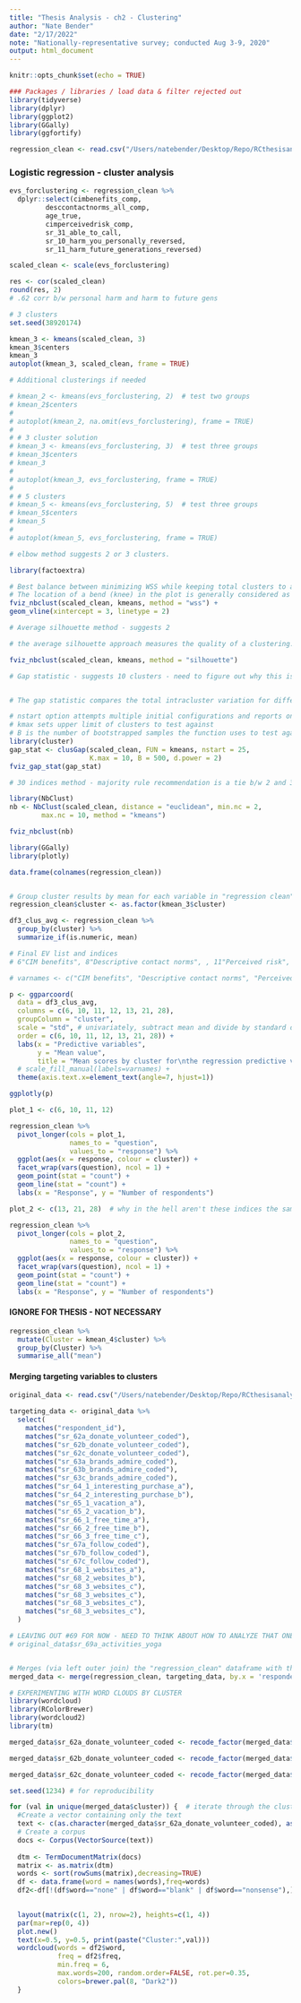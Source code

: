 ```yaml
---
title: "Thesis Analysis - ch2 - Clustering"
author: "Nate Bender"
date: "2/17/2022"
note: "Nationally-representative survey; conducted Aug 3-9, 2020"
output: html_document
---
```


```r
knitr::opts_chunk$set(echo = TRUE)
```

```r
### Packages / libraries / load data & filter rejected out 
library(tidyverse)
library(dplyr)
library(ggplot2)
library(GGally)
library(ggfortify)

```



```r
regression_clean <- read.csv("/Users/natebender/Desktop/Repo/RCthesisanalysis/cleandata/perenial_complete_for_analysis.csv", header=TRUE, stringsAsFactors = TRUE)
```

### Logistic regression - cluster analysis
```r

evs_forclustering <- regression_clean %>% 
  dplyr::select(cimbenefits_comp,
         desccontactnorms_all_comp,
         age_true,
         cimperceivedrisk_comp,
         sr_31_able_to_call,
         sr_10_harm_you_personally_reversed,
         sr_11_harm_future_generations_reversed)

scaled_clean <- scale(evs_forclustering)

res <- cor(scaled_clean)
round(res, 2)
# .62 corr b/w personal harm and harm to future gens
```

```r
# 3 clusters
set.seed(38920174)

kmean_3 <- kmeans(scaled_clean, 3)
kmean_3$centers
kmean_3
autoplot(kmean_3, scaled_clean, frame = TRUE)

```

```r

# Additional clusterings if needed

# kmean_2 <- kmeans(evs_forclustering, 2)  # test two groups
# kmean_2$centers
# 
# autoplot(kmean_2, na.omit(evs_forclustering), frame = TRUE)
# 
# # 3 cluster solution
# kmean_3 <- kmeans(evs_forclustering, 3)  # test three groups
# kmean_3$centers
# kmean_3
# 
# autoplot(kmean_3, evs_forclustering, frame = TRUE)
# 
# # 5 clusters
# kmean_5 <- kmeans(evs_forclustering, 5)  # test three groups
# kmean_5$centers
# kmean_5
# 
# autoplot(kmean_5, evs_forclustering, frame = TRUE)
```


```r
# elbow method suggests 2 or 3 clusters.

library(factoextra)

# Best balance between minimizing WSS while keeping total clusters to a reasonable number. 
# The location of a bend (knee) in the plot is generally considered as an indicator of the appropriate number of clusters.
fviz_nbclust(scaled_clean, kmeans, method = "wss") +
geom_vline(xintercept = 3, linetype = 2)
```

```r
# Average silhouette method - suggests 2

# the average silhouette approach measures the quality of a clustering. That is, it determines how well each object lies within its cluster. A high average silhouette width indicates a good clustering.

fviz_nbclust(scaled_clean, kmeans, method = "silhouette")
```

```r
# Gap statistic - suggests 10 clusters - need to figure out why this is suggesting wildly higher # of clusters than other validation tests. 


# The gap statistic compares the total intracluster variation for different values of k with their expected values under null reference distribution of the data (i.e. a distribution with no obvious clustering)

# nstart option attempts multiple initial configurations and reports on the best one. For example, adding nstart=25 will generate 25 initial random centroids and choose the best one for the algorithm.
# kmax sets upper limit of clusters to test against
# B is the number of bootstrapped samples the function uses to test against. The reference dataset is generated using Monte Carlo simulations of the sampling process
library(cluster)
gap_stat <- clusGap(scaled_clean, FUN = kmeans, nstart = 25,
                    K.max = 10, B = 500, d.power = 2)
fviz_gap_stat(gap_stat)

```

```r
# 30 indices method - majority rule recommendation is a tie b/w 2 and 3 clusters

library(NbClust)
nb <- NbClust(scaled_clean, distance = "euclidean", min.nc = 2,
        max.nc = 10, method = "kmeans")

fviz_nbclust(nb)
```

```r
library(GGally)
library(plotly)

data.frame(colnames(regression_clean))


# Group cluster results by mean for each variable in "regression clean"
regression_clean$cluster <- as.factor(kmean_3$cluster)

df3_clus_avg <- regression_clean %>%
  group_by(cluster) %>%
  summarize_if(is.numeric, mean)

# Final EV list and indices
# 6"CIM benefits", 8"Descriptive contact norms", , 11"Perceived risk", 22"Efficacy: able to call", 12"CC personal harm",  13"CC harm future generations" 32"Age"

# varnames <- c("CIM benefits", "Descriptive contact norms", "Perceived risk", "Efficacy: able to call", "CC personal harm",  "CC harm future generations", "Age")

p <- ggparcoord(
  data = df3_clus_avg, 
  columns = c(6, 10, 11, 12, 13, 21, 28), 
  groupColumn = "cluster", 
  scale = "std", # univariately, subtract mean and divide by standard deviation
  order = c(6, 10, 11, 12, 13, 21, 28)) + 
  labs(x = "Predictive variables", 
       y = "Mean value", 
       title = "Mean scores by cluster for\nthe regression predictive variables") +
  # scale_fill_manual(labels=varnames) +
  theme(axis.text.x=element_text(angle=7, hjust=1))

ggplotly(p)
```


```r
plot_1 <- c(6, 10, 11, 12)

regression_clean %>% 
  pivot_longer(cols = plot_1,
               names_to = "question", 
               values_to = "response") %>% 
  ggplot(aes(x = response, colour = cluster)) +
  facet_wrap(vars(question), ncol = 1) +
  geom_point(stat = "count") +
  geom_line(stat = "count") +
  labs(x = "Response", y = "Number of respondents")

```

```r
plot_2 <- c(13, 21, 28)  # why in the hell aren't these indices the same as above?!?!?? Gah. 

regression_clean %>% 
  pivot_longer(cols = plot_2,
               names_to = "question", 
               values_to = "response") %>% 
  ggplot(aes(x = response, colour = cluster)) +
  facet_wrap(vars(question), ncol = 1) +
  geom_point(stat = "count") +
  geom_line(stat = "count") +
  labs(x = "Response", y = "Number of respondents")
```




#### IGNORE FOR THESIS - NOT NECESSARY
```r
regression_clean %>%
  mutate(Cluster = kmean_4$cluster) %>%
  group_by(Cluster) %>%
  summarise_all("mean")
```

#### Merging targeting variables to clusters
```r
original_data <- read.csv("/Users/natebender/Desktop/Repo/RCthesisanalysis/dyn_national_20200828 - results-20200930-082116_NEW.csv", header=TRUE, stringsAsFactors = TRUE)

targeting_data <- original_data %>% 
  select(
    matches("respondent_id"),
    matches("sr_62a_donate_volunteer_coded"),
    matches("sr_62b_donate_volunteer_coded"),
    matches("sr_62c_donate_volunteer_coded"),
    matches("sr_63a_brands_admire_coded"),
    matches("sr_63b_brands_admire_coded"),
    matches("sr_63c_brands_admire_coded"),
    matches("sr_64_1_interesting_purchase_a"),
    matches("sr_64_2_interesting_purchase_b"),
    matches("sr_65_1_vacation_a"),
    matches("sr_65_2_vacation_b"),
    matches("sr_66_1_free_time_a"),
    matches("sr_66_2_free_time_b"),
    matches("sr_66_3_free_time_c"),
    matches("sr_67a_follow_coded"),
    matches("sr_67b_follow_coded"),
    matches("sr_67c_follow_coded"),
    matches("sr_68_1_websites_a"),
    matches("sr_68_2_websites_b"),
    matches("sr_68_3_websites_c"),
    matches("sr_68_3_websites_c"),
    matches("sr_68_3_websites_c"),
    matches("sr_68_3_websites_c"),
  )

# LEAVING OUT #69 FOR NOW - NEED TO THINK ABOUT HOW TO ANALYZE THAT ONE FIRST
# original_data$sr_69a_activities_yoga


# Merges (via left outer join) the "regression_clean" dataframe with the clusters indicated with the add'l targeting data from the original dataframe. Only data in the orig dataframe that matches a unique resp ID in "regression clean" gets merged. 
merged_data <- merge(regression_clean, targeting_data, by.x = 'respondent_id', all.x= T)
```

```r
# EXPERIMENTING WITH WORD CLOUDS BY CLUSTER
library(wordcloud)
library(RColorBrewer)
library(wordcloud2)
library(tm)

merged_data$sr_62a_donate_volunteer_coded <- recode_factor(merged_data$sr_62a_donate_volunteer_coded, "Nonsense/Can't Code"="Nonsense", "NOnsense/Can't Code"="Nonsense", "St. Jude's Children's Hospital"="StJudesChildrensHospital", "United Way"="UnitedWay", "Salvation Army"="SalvationArmy", "Red Cross"="RedCross", "Public Media"="PublicMedia", "Pro Choice"="ProChoice", "Food Shelf"="FoodShelf", "Enviro Left"="EnviroLeft", "Conservative Christian"="ConservativeChristian", "Animal Humane Society"="AnimalHumaneSociety", "American Red Cross"="AmericanRedCross")

merged_data$sr_62b_donate_volunteer_coded <- recode_factor(merged_data$sr_62b_donate_volunteer_coded, "Nonsense/Can't Code"="Nonsense", "NOnsense/Can't Code"="Nonsense", "St. Jude's Children's Hospital"="StJudesChildrensHospital", "United Way"="UnitedWay", "Salvation Army"="SalvationArmy", "Red Cross"="RedCross", "Public Media"="PublicMedia", "PUblic Media"="PublicMedia", "Pro Choice"="ProChoice", "Food Shelf"="FoodShelf", "Enviro Left"="EnviroLeft", "Conservative Christian"="ConservativeChristian", "Animal Humane Society"="AnimalHumaneSociety", "American Red Cross"="AmericanRedCross", "Higher Ed"="HigherEd")

merged_data$sr_62c_donate_volunteer_coded <- recode_factor(merged_data$sr_62c_donate_volunteer_coded, "Nonsense/Can't Code"="Nonsense", "NOnsense/Can't Code"="Nonsense", "St. Jude's Children's Hospital"="StJudesChildrensHospital", "St. Jude's Children Hospital"="StJudesChildrensHospital", "United Way"="UnitedWay", "Salvation Army"="SalvationArmy", "Red Cross"="RedCross", "Public Media"="PublicMedia", "PUblic Media"="PublicMedia", "Pro Choice"="ProChoice", "Food Shelf"="FoodShelf", "Enviro Left"="EnviroLeft", "Conservative Christian"="ConservativeChristian", "Animal Humane Society"="AnimalHumaneSociety", "American Red Cross"="AmericanRedCross", "Higher Ed"="HigherEd")

set.seed(1234) # for reproducibility 

for (val in unique(merged_data$cluster)) {  # iterate through the clusters and create a word cloud for each
  #Create a vector containing only the text
  text <- c(as.character(merged_data$sr_62a_donate_volunteer_coded), as.character(merged_data$sr_62b_donate_volunteer_coded), as.character(merged_data$sr_62c_donate_volunteer_coded))
  # Create a corpus  
  docs <- Corpus(VectorSource(text))
  
  dtm <- TermDocumentMatrix(docs) 
  matrix <- as.matrix(dtm) 
  words <- sort(rowSums(matrix),decreasing=TRUE) 
  df <- data.frame(word = names(words),freq=words)
  df2<-df[!(df$word=="none" | df$word=="blank" | df$word=="nonsense"),]

  
  layout(matrix(c(1, 2), nrow=2), heights=c(1, 4))
  par(mar=rep(0, 4))
  plot.new()
  text(x=0.5, y=0.5, print(paste("Cluster:",val)))
  wordcloud(words = df2$word, 
            freq = df2$freq, 
            min.freq = 6,           
            max.words=200, random.order=FALSE, rot.per=0.35,            
            colors=brewer.pal(8, "Dark2"))
  }
  





```




